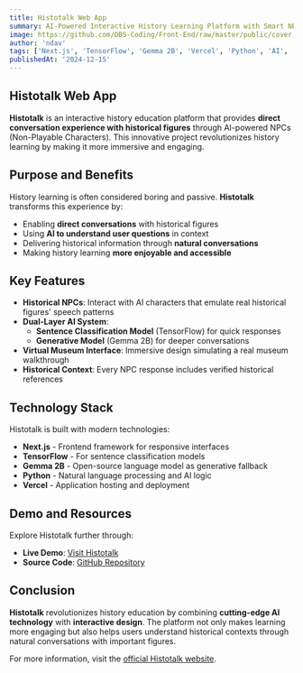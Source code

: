 ```yaml
---
title: Histotalk Web App 
summary: AI-Powered Interactive History Learning Platform with Smart NPCs
image: https://github.com/DBS-Coding/Front-End/raw/master/public/cover.jpg
author: 'ndav'
tags: ['Next.js', 'TensorFlow', 'Gemma 2B', 'Vercel', 'Python', 'AI', 'NLP']
publishedAt: '2024-12-15'
---
```

## Histotalk Web App

**Histotalk** is an interactive history education platform that provides **direct conversation experience with historical figures** through AI-powered NPCs (Non-Playable Characters). This innovative project revolutionizes history learning by making it more immersive and engaging.

## Purpose and Benefits

History learning is often considered boring and passive. **Histotalk** transforms this experience by:

- Enabling **direct conversations** with historical figures
- Using **AI to understand user questions** in context
- Delivering historical information through **natural conversations**
- Making history learning **more enjoyable and accessible**

## Key Features

- **Historical NPCs**: Interact with AI characters that emulate real historical figures' speech patterns
- **Dual-Layer AI System**:
  - **Sentence Classification Model** (TensorFlow) for quick responses
  - **Generative Model** (Gemma 2B) for deeper conversations
- **Virtual Museum Interface**: Immersive design simulating a real museum walkthrough
- **Historical Context**: Every NPC response includes verified historical references

## Technology Stack

Histotalk is built with modern technologies:

- **Next.js** - Frontend framework for responsive interfaces
- **TensorFlow** - For sentence classification models
- **Gemma 2B** - Open-source language model as generative fallback
- **Python** - Natural language processing and AI logic
- **Vercel** - Application hosting and deployment

## Demo and Resources

Explore Histotalk further through:

- **Live Demo**: [Visit Histotalk](https://histotalk.vercel.app)
- **Source Code**: [GitHub Repository](https://github.com/histotalk-team)

## Conclusion

**Histotalk** revolutionizes history education by combining **cutting-edge AI technology** with **interactive design**. The platform not only makes learning more engaging but also helps users understand historical contexts through natural conversations with important figures.

For more information, visit the [official Histotalk website](https://histotalk.vercel.app).
